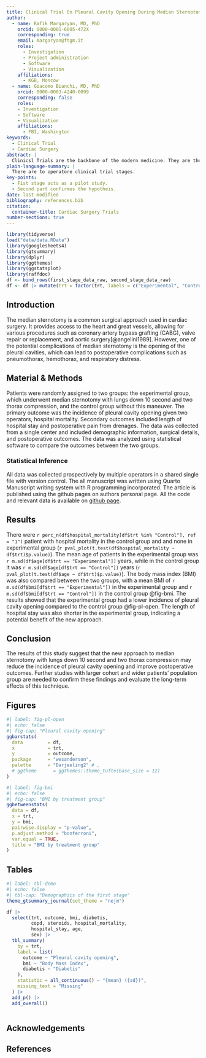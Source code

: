 ```yaml
---
title: Clinical Trial On Pleural Cavity Opening During Median Sternotomy
author:
  - name: Rafik Margaryan, MD, PhD
    orcid: 0000-0001-6005-472X
    corresponding: true
    email: margaryan@ftgm.it
    roles:
      - Investigation
      - Project administration
      - Software
      - Visualization
    affiliations:
      - KGB, Moscow
  - name: Giacomo Bianchi, MD, PhD
    orcid: 0000-0003-4240-0099
    corresponding: false
    roles: 
    - Investigation
    - Software
    - Visualization
    affiliations:
      - FBI, Washington
keywords:
  - Clinical Trial
  - Cardiac Surgery
abstract: |
  Clinicsl Trials are the backbone of the modern medicine. They are the only way to test securly a hypothesis and to put out an evidence based medicine. In this paper we will discuss the first and second stage of a clinical trial on how to make sternotomy without opening plerual cavities. 
plain-language-summary: |
  There are to operatore clinical trial stages. 
key-points:
  - Fist stage acts as a pilot study. 
  - Second part confirmes the hypotheis.
date: last-modified
bibliography: references.bib
citation:
  container-title: Cardiac Surgery Trials
number-sections: true
---
```


```r
library(tidyverse)
load("data/data.RData")
library(googlesheets4)
library(gtsummary)
library(dplyr)
library(ggthemes)
library(ggstatsplot)
library(raffdoc)
df <- bind_rows(first_stage_data_raw, second_stage_data_raw)
df <- df |> mutate(trt = factor(trt, labels = c("Experimental", "Control")))
```

## Introduction

The median sternotomy is a common surgical approach used in cardiac surgery. It provides access to the heart and great vessels, allowing for various procedures such as coronary artery bypass grafting (CABG), valve repair or replacement, and aortic surgery[@angelini1989]. However, one of the potential complications of median sternotomy is the opening of the pleural cavities, which can lead to postoperative complications such as pneumothorax, hemothorax, and respiratory distress.

## Material & Methods {#sec-data-methods}

Patients were randomly assigned to two groups: the experimental group, which underwent median sternotomy with lungs down 10 second and two thorax compression, and the control group without this maneuver. The primary outcome was the incidence of pleural cavity opening given two operators, hospital mortality. Secondary outcomes included length of hospital stay and postoperative pain from drenages. The data was collected from a single center and included demographic information, surgical details, and postoperative outcomes. The data was analyzed using statistical software to compare the outcomes between the two groups.

### Statistical Inference

All data was collected prospectively by multiple operators in a shared single file with version control. The all manuscript was written using Quarto Manuscript writing system with R programming incorporated. The article is published using the github pages on authors personal page. All the code and relevant data is available on [github page](https://github.com/raffdoc/manuscript-template).

## Results

There were `r perc_n(df$hospital_mortality[df$trt %in% "Control"], ref = "1")` patient with hospital mortality in the control group and and none in experimental group (`r pval_plot(t.test(df$hospital_mortality ~ df$trt)$p.value)`). The mean age of patients in the experimental group was `r m.sd(df$age[df$trt == "Experimental"])` years, while in the control group it was `r m.sd(df$age[df$trt == "Control"])` years (`r pval_plot(t.test(df$age ~ df$trt)$p.value)`). The body mass index (BMI) was also compared between the two groups, with a mean BMI of `r m.sd(df$bmi[df$trt == "Experimental"])` in the experimental group and `r m.sd(df$bmi[df$trt == "Control"])` in the control group @fig-bmi. The results showed that the experimental group had a lower incidence of pleural cavity opening compared to the control group @fig-pl-open. The length of hospital stay was also shorter in the experimental group, indicating a potential benefit of the new approach.

## Conclusion

The results of this study suggest that the new approach to median sternotomy with lungs down 10 second and two thorax compression may reduce the incidence of pleural cavity opening and improve postoperative outcomes. Further studies with larger cohort and wider patients' population group are needed to confirm these findings and evaluate the long-term effects of this technique.

## Figures

```r
#| label: fig-pl-open
#| echo: false
#| fig-cap: "Pleural cavity opening"
ggbarstats(
  data         = df,
  x            = trt,
  y            = outcome,
  package      = "wesanderson",
  palette      = "Darjeeling2" # ,
  # ggtheme      = ggthemes::theme_tufte(base_size = 12)
)

```

```r
#| label: fig-bmi
#| echo: false
#| fig-cap: "BMI by treatment group"
ggbetweenstats(
  data = df,
  x = trt,
  y = bmi,
  pairwise.display = "p-value",
  p.adjust.method = "bonferroni",
  var.equal = TRUE,
  title = "BMI by treatment group"
)
```

## Tables

```r
#| label: tbl-demo
#| echo: false
#| tbl-cap: "Demographics of the first stage"
theme_gtsummary_journal(set_theme = "nejm")

df |>
  select(trt, outcome, bmi, diabetis, 
         copd, steroids, hospital_mortality,
         hospital_stay, age,
         sex) |>
  tbl_summary(
    by = trt,
    label = list(
      outcome ~ "Pleural cavity opening",
      bmi ~ "Body Mass Index",
      diabetis ~ "Diabetis"
    ),
    statistic = all_continuous() ~ "{mean} ({sd})",
    missing_text = "Missing"
  ) |>
  add_p() |>
  add_overall()
  
```

## Acknowledgements

## References {.unnumbered}

::: {#refs}
:::
